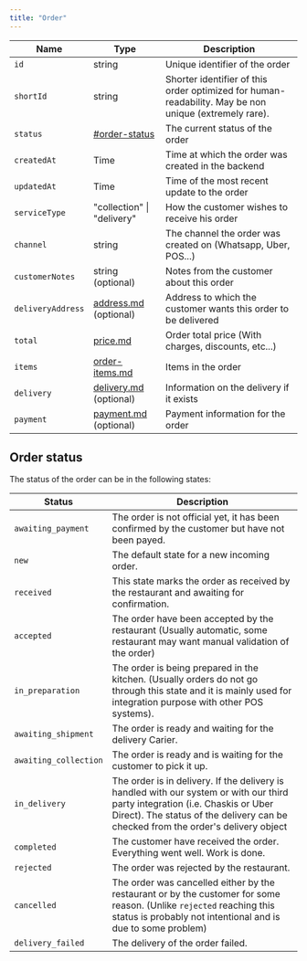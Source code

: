 ```yaml
---
title: "Order"
---
```


| Name              | Type                                          | Description                                                                                           |
| ----------------- | --------------------------------------------- | ----------------------------------------------------------------------------------------------------- |
| `id`              | string                                        | Unique identifier of the order                                                                        |
| `shortId`         | string                                        | Shorter identifier of this order optimized for human-readability. May be non unique (extremely rare). |
| `status`          | [#order-status](./#order-status)              | The current status of the order                                                                       |
| `createdAt`       | Time                                          | Time at which the order was created in the backend                                                    |
| `updatedAt`       | Time                                          | Time of the most recent update to the order                                                           |
| `serviceType`     | "collection" \| "delivery"                    | How the customer wishes to receive his order                                                          |
| `channel`         | string                                        | The channel the order was created on (Whatsapp, Uber, POS...)                                         |
| `customerNotes`   | string (optional)                             | Notes from the customer about this order                                                              |
| `deliveryAddress` | [address.md](../common/address.md) (optional) | Address to which the customer wants this order to be delivered                                        |
| `total`           | [price.md](../common/price.md)                | Order total price (With charges, discounts, etc...)                                                   |
| `items`           | [order-items.md](order-items.md)              | Items in the order                                                                                    |
| `delivery`        | [delivery.md](delivery.md) (optional)         | Information on the delivery if it exists                                                              |
| `payment`         | [payment.md](payment.mdx) (optional)          | Payment information for the order                                                                     |

## Order status

The status of the order can be in the following states:

| Status                | Description                                                                                                                                                                                                        |
| --------------------- | ------------------------------------------------------------------------------------------------------------------------------------------------------------------------------------------------------------------ |
| `awaiting_payment`    | The order is not official yet, it has been confirmed by the customer but have not been payed.                                                                                                                      |
| `new`                 | The default state for a new incoming order.                                                                                                                                                                        |
| `received`            | This state marks the order as received by the restaurant and awaiting for confirmation.                                                                                                                            |
| `accepted`            | The order have been accepted by the restaurant (Usually automatic, some restaurant may want manual validation of the order)                                                                                        |
| `in_preparation`      | The order is being prepared in the kitchen. (Usually orders do not go through this state and it is mainly used for integration purpose with other POS systems).                                                    |
| `awaiting_shipment`   | The order is ready and waiting for the delivery Carier.                                                                                                                                                            |
| `awaiting_collection` | The order is ready and is waiting for the customer to pick it up.                                                                                                                                                  |
| `in_delivery`         | The order is in delivery. If the delivery is handled with our system or with our third party integration (i.e. Chaskis or Uber Direct). The status of the delivery can be checked from the order's delivery object |
| `completed`           | The customer have received the order. Everything went well. Work is done.                                                                                                                                          |
| `rejected`            | The order was rejected by the restaurant.                                                                                                                                                                          |
| `cancelled`           | The order was cancelled either by the restaurant or by the customer for some reason. (Unlike `rejected` reaching this status is probably not intentional and is due to some problem)                               |
| `delivery_failed`     | The delivery of the order failed.                                                                                                                                                                                  |